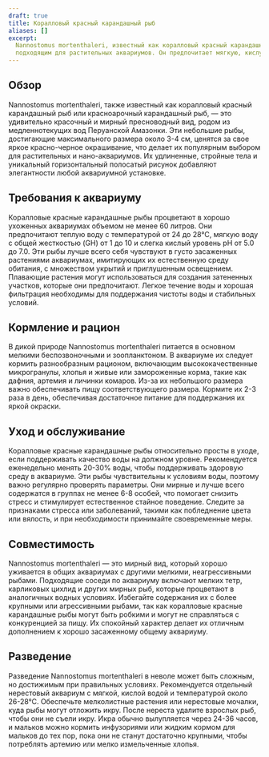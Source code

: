 ```yaml
---
draft: true
title: Коралловый красный карандашный рыб
aliases: []
excerpt:
  Nannostomus mortenthaleri, известный как коралловый красный карандашный рыб, является ярким и мирным видом, идеально
  подходящим для растительных аквариумов. Он предпочитает мягкую, кислую воду.
---
```


## Обзор

Nannostomus mortenthaleri, также известный как коралловый красный карандашный рыб или красноарочный карандашный рыб, —
это удивительно красочный и мирный пресноводный вид, родом из медленнотекущих вод Перуанской Амазонки. Эти небольшие
рыбы, достигающие максимального размера около 3-4 см, ценятся за свое яркое красно-черное окрашивание, что делает их
популярным выбором для растительных и нано-аквариумов. Их удлиненные, стройные тела и уникальный горизонтальный
полосатый рисунок добавляют элегантности любой аквариумной установке.

## Требования к аквариуму

Коралловые красные карандашные рыбы процветают в хорошо ухоженных аквариумах объемом не менее 60 литров. Они
предпочитают теплую воду с температурой от 24 до 28°C, мягкую воду с общей жесткостью (GH) от 1 до 10 и слегка кислый
уровень pH от 5.0 до 7.0. Эти рыбы лучше всего себя чувствуют в густо засаженных растениями аквариумах, имитирующих их
естественную среду обитания, с множеством укрытий и приглушенным освещением. Плавающие растения могут использоваться для
создания затененных участков, которые они предпочитают. Легкое течение воды и хорошая фильтрация необходимы для
поддержания чистоты воды и стабильных условий.

## Кормление и рацион

В дикой природе Nannostomus mortenthaleri питается в основном мелкими беспозвоночными и зоопланктоном. В аквариуме их
следует кормить разнообразным рационом, включающим высококачественные микрогранулы, хлопья и живые или замороженные
корма, такие как дафния, артемия и личинки комаров. Из-за их небольшого размера важно обеспечивать пищу соответствующего
размера. Кормите их 2-3 раза в день, обеспечивая достаточное питание для поддержания их яркой окраски.

## Уход и обслуживание

Коралловые красные карандашные рыбы относительно просты в уходе, если поддерживать качество воды на должном уровне.
Рекомендуется еженедельно менять 20-30% воды, чтобы поддерживать здоровую среду в аквариуме. Эти рыбы чувствительны к
условиям воды, поэтому важно регулярно проверять параметры. Они мирные и лучше всего содержатся в группах не менее 6-8
особей, что помогает снизить стресс и стимулирует естественное стайное поведение. Следите за признаками стресса или
заболеваний, такими как побледнение цвета или вялость, и при необходимости принимайте своевременные меры.

## Совместимость

Nannostomus mortenthaleri — это мирный вид, который хорошо уживается в общих аквариумах с другими мелкими,
неагрессивными рыбами. Подходящие соседи по аквариуму включают мелких тетр, карликовых цихлид и других мирных рыб,
которые процветают в аналогичных водных условиях. Избегайте содержания их с более крупными или агрессивными рыбами, так
как коралловые красные карандашные рыбы могут быть робкими и могут не справляться с конкуренцией за пищу. Их спокойный
характер делает их отличным дополнением к хорошо засаженному общему аквариуму.

## Разведение

Разведение Nannostomus mortenthaleri в неволе может быть сложным, но достижимым при правильных условиях. Рекомендуется
отдельный нерестовый аквариум с мягкой, кислой водой и температурой около 26-28°C. Обеспечьте мелколистные растения или
нерестовые мочалки, куда рыбы могут отложить икру. После нереста удалите взрослых рыб, чтобы они не съели икру. Икра
обычно вылупляется через 24-36 часов, и мальков можно кормить инфузориями или жидким кормом для мальков до тех пор, пока
они не станут достаточно крупными, чтобы потреблять артемию или мелко измельченные хлопья.
